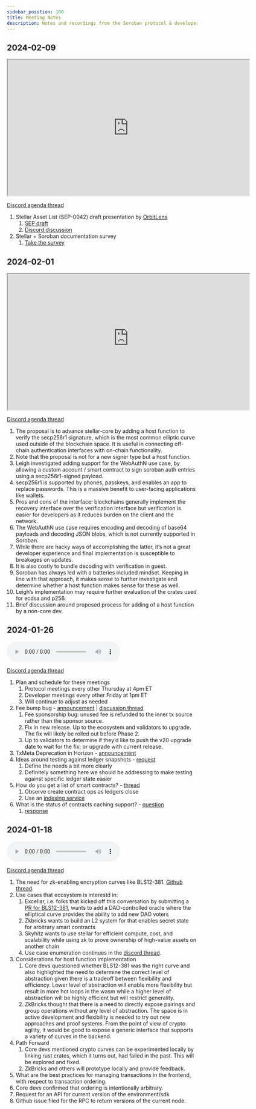 ```yaml
---
sidebar_position: 100
title: Meeting Notes
description: Notes and recordings from the Soroban protocol & developers meetings
---
```


## 2024-02-09

<iframe
  src="https://drive.google.com/file/d/1Hgp8K_XDeq4yaON3TWeHDtQTAyVR1crY/preview"
  width="640"
  height="360"
  allow="autoplay"
></iframe>

[Discord agenda thread](https://discord.com/channels/897514728459468821/1204462856037470248)

1. Stellar Asset List (SEP-0042) draft presentation by [OrbitLens](https://github.com/orbitlens)
   1. [SEP draft](https://github.com/orbitlens/stellar-protocol/blob/sep-0042-token-lists/ecosystem/sep-0042.md)
   2. [Discord discussion](https://discord.com/channels/897514728459468821/1162558946867953704)
2. Stellar + Soroban documentation survey
   1. [Take the survey](https://discord.com/channels/897514728459468821/1204462856037470248/1205196745877757962)

## 2024-02-01

<iframe
  src="https://pub-b2eaaee2bbe74d70820bacb7298958f5.r2.dev/Stellar-Protocol-Meeting-02-01-2024.mp3"
  width="640"
  height="360"
  allow="autoplay"
></iframe>

[Discord agenda thread](https://discord.com/channels/897514728459468821/1201979721211203614)

1. The proposal is to advance stellar-core by adding a host function to verify the secp256r1 signature, which is the most common elliptic curve used outside of the blockchain space. It is useful in connecting off-chain authentication interfaces with on-chain functionality. 
  1. Note that the proposal is not for a new signer type but a host function. 
2. Leigh investigated adding support for the WebAuthN use case, by allowing a custom account / smart contract to sign soroban auth entries using a secp256r1-signed payload.
  1. secp256r1 is supported by phones, passkeys, and enables an app to replace passwords. This is a massive benefit to user-facing applications like wallets. 
3. Pros and cons of the interface: blockchains generally implement the recovery interface over the verification interface but verification is easier for developers as it reduces burden on the client and the network.
4. The WebAuthN use case requires encoding and decoding of base64 payloads and decoding JSON blobs, which is not currently supported in Soroban. 
  1. While there are hacky ways of accomplishing the latter, it’s not a great developer experience and final implementation is susceptible to breakages on updates. 
  2. It is also costly to bundle decoding with verification in guest. 
  3. Soroban has always led with a batteries included mindset. Keeping in line with that approach, it makes sense to further investigate and determine whether a host function makes sense for these as well. 
5. Leigh’s implementation may require further evaluation of the crates used for ecdsa and p256. 
6. Brief discussion around proposed process for adding of a host function by a non-core dev.



## 2024-01-26

<audio controls>
  <source
    src="https://pub-b2eaaee2bbe74d70820bacb7298958f5.r2.dev/Soroban-Dev-Call-01-26-24.mp3"
    type="audio/mpeg"
  ></source>
  Your browser does not support the audio element.
</audio>

[Discord agenda thread](https://discord.com/channels/897514728459468821/1199121845656486009)

1. Plan and schedule for these meetings
   1. Protocol meetings every other Thursday at 4pm ET
   2. Developer meetings every other Friday at 1pm ET
   3. Will continue to adjust as needed
2. Fee bump bug - [announcement](https://stellar.org/blog/developers/fee-bump-bug-disclosure) | [discussion thread](https://discord.com/channels/897514728459468821/1200432249594707998/1200432306314281000)
   1. Fee sponsorship bug: unused fee is refunded to the inner tx source rather than the sponsor source.
   2. Fix in new release. Up to the ecosystem and validators to upgrade. The fix will likely be rolled out before Phase 2.
   3. Up to validators to determine if they’d like to push the v20 upgrade date to wait for the fix; or upgrade with current release.
3. TxMeta Deprecation in Horizon - [announcement](https://discord.com/channels/897514728459468821/900374272751591424/1199438109796999298)
4. Ideas around testing against ledger snapshots - [request](https://discord.com/channels/897514728459468821/1199121845656486009/1199158421254049912)
   1. Define the needs a bit more clearly
   2. Definitely something here we should be addressing to make testing against specific ledger state easier
5. How do you get a list of smart contracts? - [thread](https://discord.com/channels/897514728459468821/1199121845656486009/1199739331078803496)
   1. Observe create contract ops as ledgers close
   2. Use an [indexing service](https://soroban.stellar.org/docs/reference/data-providers#data-indexers)
6. What is the status of contracts caching support? - [question](https://discord.com/channels/897514728459468821/1199121845656486009/1200484710447587490)
   1. [response](https://discord.com/channels/897514728459468821/1199121845656486009/1200516877680644276)

## 2024-01-18

<audio controls>
  <source
    src="https://pub-b2eaaee2bbe74d70820bacb7298958f5.r2.dev/0101802024_protocol_developer_call.mp3"
    type="audio/mpeg"
  ></source>
  Your browser does not support the audio element.
</audio>

[Discord agenda thread](https://discord.com/channels/897514728459468821/1196897067445010452)

1. The need for zk-enabling encryption curves like BLS12-381. [Github thread](https://github.com/stellar/rs-soroban-env/issues/779).
1. Use cases that ecosystem is interestd in:
   1. Excellar, i.e. folks that kicked off this conversation by submitting a [PR for BLS12-381](https://github.com/stellar/rs-soroban-env/pull/1310), wants to add a DAO-controlled oracle where the elliptical curve provides the ability to add new DAO voters
   2. Zkbricks wants to build an L2 system for that enables secret state for arbitrary smart contracts
   3. Skyhitz wants to use stellar for efficient compute, cost, and scalability while using zk to prove ownership of high-value assets on another chain
   4. Use case enumeration continues in the [discord thread](https://discord.com/channels/897514728459468821/1197663875512942653).
1. Considerations for host function implementation
   1. Core devs questioned whether BLS12-381 was the right curve and also highlighted the need to determine the correct level of abstraction given there is a tradeoff between flexibility and efficiency. Lower level of abstraction will enable more flexibility but result in more hot loops in the wasm while a higher level of abstraction will be highly efficient but will restrict generality.
   2. ZkBricks thought that there is a need to directly expose pairings and group operations without any level of abstraction. The space is in active development and flexibility is needed to try out new approaches and proof systems. From the point of view of crypto agility, it would be good to expose a generic interface that supports a variety of curves in the backend.
1. Path Forward
   1. Core devs mentioned crypto curves can be experimented locally by linking rust crates, which it turns out, had failed in the past. This will be explored and fixed.
   2. ZkBricks and others will prototype locally and provide feedback.
1. What are the best practices for managing transactions in the frontend, with respect to transaction ordering.
1. Core devs confirmed that ordering is intentionally arbitrary.
1. Request for an API for current version of the environment/sdk
1. Github issue filed for the RPC to return versions of the current node.
